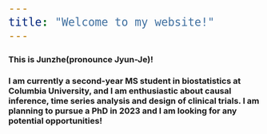 ```yaml
---
title: "Welcome to my website!"
---
```


<style type="text/css">

body, td {
   font-size: 14px;
}
code.r{
  font-size: 26px;
}
pre {
  font-size: 26px
}
</style>
<center>


</center>

### This is Junzhe(pronounce Jyun-Je)!
  
### I am currently a second-year MS student in biostatistics at Columbia University, and I am enthusiastic about causal inference, time series analysis and design of clinical trials. I am planning to pursue a PhD in 2023 and I am looking for any potential opportunities!